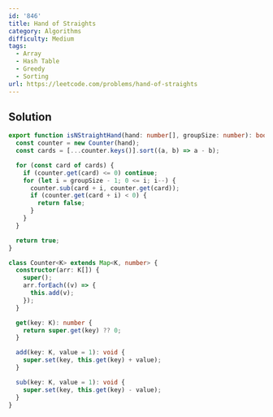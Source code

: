 ```yaml
---
id: '846'
title: Hand of Straights
category: Algorithms
difficulty: Medium
tags:
  - Array
  - Hash Table
  - Greedy
  - Sorting
url: https://leetcode.com/problems/hand-of-straights
---
```


## Solution

```typescript filename="solution.ts" copy
export function isNStraightHand(hand: number[], groupSize: number): boolean {
  const counter = new Counter(hand);
  const cards = [...counter.keys()].sort((a, b) => a - b);

  for (const card of cards) {
    if (counter.get(card) <= 0) continue;
    for (let i = groupSize - 1; 0 <= i; i--) {
      counter.sub(card + i, counter.get(card));
      if (counter.get(card + i) < 0) {
        return false;
      }
    }
  }

  return true;
}

class Counter<K> extends Map<K, number> {
  constructor(arr: K[]) {
    super();
    arr.forEach((v) => {
      this.add(v);
    });
  }

  get(key: K): number {
    return super.get(key) ?? 0;
  }

  add(key: K, value = 1): void {
    super.set(key, this.get(key) + value);
  }

  sub(key: K, value = 1): void {
    super.set(key, this.get(key) - value);
  }
}
```
